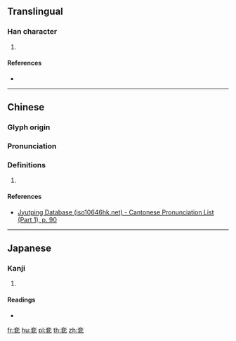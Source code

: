 {{character info/new}}
==Translingual==

===Han character===
{{Han char|rn=37|rad=大|as=05|sn=8|four=|canj=KHPM,KHVI,XKHPM,XKHVI|ids=⿱大氐}}

# {{defn|Han|sort=大05}}

====References====
* {{Han ref|kx=0250.200|dkj=05880|dj=0510.070|hdz=10535.080|uh=5943|ud=22851}}

----

==Chinese==
{{zh-forms}}

===Glyph origin===
{{Han etym}}

===Pronunciation===
{{zh-pron
|m=dī
|c=dai1
|mn=
|mc=y
|oc=y
|cat=
}}

===Definitions===
{{zh-hanzi}}

# {{rfdef|zh}}

====References====
* [http://www.iso10646hk.net/jp/document/download.jsp Jyutping Database (iso10646hk.net) - Cantonese Pronunciation List (Part 1), p. 90]

----

==Japanese==

===Kanji===
{{ja-kanji|grade=|rs=大05}}

# {{defn|lang=ja|sort=大05}}

====Readings====
* {{ja-readings|on=[[てい]] (tei), [[たい]] (tai)|kun=[[おおきい]] (ookii)}}

[[fr:奃]]
[[hu:奃]]
[[pl:奃]]
[[th:奃]]
[[zh:奃]]
